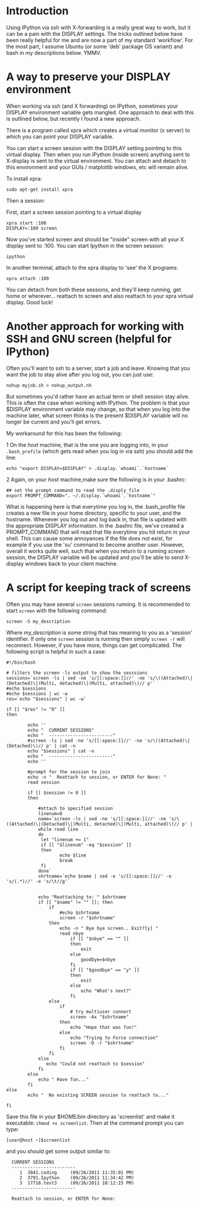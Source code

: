 =Introduction=

Using IPython via ssh with X-forwarding is a really great way to work, but it can be a pain with the DISPLAY settings. The tricks outlined below have been really helpful for me and are now a part of my standard 'workflow'. For the most part, I assume Ubuntu (or some 'deb' package OS variant) and bash in my descriptions below. YMMV.

=A way to preserve your DISPLAY environment=

When working via ssh (and X forwarding) on IPython, sometimes your DISPLAY environment variable gets mangled. One approach to deal with this is outlined below, but recently I found a new approach.

There is a program called xpra which creates a virtual monitor (x 
server) to which you can point your DISPLAY variable.

You can start a screen session with the DISPLAY setting pointing to this 
virtual display. Then when you run IPython (inside screen) anything sent 
to X-display is sent to the virtual environment. You can attach and 
detach to this environment and your GUIs / matplotlib windows, etc will 
remain alive.

To install xpra:

<pre>
sudo apt-get install xpra
</pre>

Then a session:

First, start a screen session pointing to a virtual display
<pre>
xpra start :100
DISPLAY=:100 screen
</pre>

Now you've started screen and should be "inside" screen with all your X display sent to :100. You can start Ipython in the screen session:

<pre>
ipython
</pre>

In another terminal, attach to the xpra display to 'see' the X programs:

<pre>
xpra attach :100
</pre>

You can detach from both these sessions, and they'll keep running, get 
home or wherever... reattach to screen and also reattach to your xpra 
virtual display. Good luck!


=Another approach for working with SSH and GNU screen (helpful for IPython)=

Often you'll want to ssh to a server, start a job and leave. Knowing that you want the job to stay alive after you log out, you can just use:

<pre>
nohup myjob.sh > nohup_output.nh
</pre>

But sometimes you'd rather have an actual term or shell session stay alive. This is often the case when working with IPython. The problem is that your $DISPLAY environment variable may change, so that when you log into the machine later, what screen thinks is the present $DISPLAY variable will no longer be current and you'll get errors.

My workaround for this has been the following:

1 On the ''host'' machine, that is the one you are logging into, in your <code>.bash_profile </code> (which gets read when you log in via ssh) you should add the line:
<pre>
echo "export DISPLAY=$DISPLAY" > .display.`whoami`.`hostname`
</pre>

2 Again, on your ''host'' machine,make sure the following is in your .bashrc:
<pre>
## set the prompt command to read the .disply file
export PROMPT_COMMAND=". ~/.display.`whoami`.`hostname`"
</pre>


What is happening here is that everytime you log in, the .bash_profile file creates a new file in your home directory, specific to your user, and the hostname. Whenever you log out and log back in, that file is updated with the appropriate DISPLAY information. In the .bashrc file, we've created a PROMPT_COMMAND that will read that file everytime you hit return in your shell. This can cause some annoyances if the file does not exist, for example if you use the 'su' command to become another user. However, overall it works quite well, such that when you return to a running ''screen'' session, the DISPLAY variable will be updated and you'll be able to send X-display windows back to your client machine.

=A script for keeping track of screens=

Often you may have several <code>screen</code> sessions running. It is recommended to start <code>screen</code> with the following command:
<pre>
screen -S my_description
</pre>

Where ''my_description'' is some string that has meaning to you as a 'session' identifier. If only one <code>screen</code> session is running then simply <code>screen -r</code> will reconnect. However, if you have more, things can get complicated. The following script is helpful in such a case:
<pre>
#!/bin/bash

# filters the screen -ls output to show the sesssions
sessions=`screen -ls | sed -ne 's/[[:space:]]//' -ne 's/\((Attached)\|(Detached)\|(Multi, detached)\|(Multi, attached)\)// p'`
#echo $sessions
#echo $sessions | wc -w
res=`echo "$sessions" | wc -w`

if [[ "$res" != "0" ]]
then

        echo ''
        echo "  CURRENT SESSIONS"
        echo "  ------------------------"
        #screen -ls | sed -ne 's/[[:space:]]//' -ne 's/\((Attached)\|(Detached)\)// p' | cat -n
        echo "$sessions" | cat -n
        echo "  ------------------------"
        echo ''

        #prompt for the session to join
        echo -n "  Reattach to session, or ENTER for None: "
        read session

        if [[ $session != 0 ]]
        then

            #attach to specified session
            linenum=0
            name=`screen -ls | sed -ne 's/[[:space:]]//' -ne 's/\((Attached)\|(Detached)\|(Multi, detached)\|(Multi, attached)\)// p' |
            while read line
            do
             let "linenum += 1"
             if [[ "$linenum" -eq "$session" ]]
             then
                    echo $line
                    break
             fi
            done`
            shrtname=`echo $name | sed -e 's/[[:space:]]//' -e 's/(.*)//' -e 's/\t//g'`


            echo "Reattaching to: " $shrtname
            if [[ "$name" != "" ]]; then
                if  
                    #echo $shrtname
                    screen -r "$shrtname"
                then
                    echo -n " Bye bye screen.. Exit?[y] "
                    read nbye
                        if [[ "$nbye" == "" ]]
                        then 
                            exit
                        else
                            goodbye=$nbye
                        fi  
                        if [[ "$goodbye" == "y" ]]
                        then
                            exit
                        else
                            echo "What's next?"
                        fi  
                else
                    if  
                        # try multiuser connect
                        screen -Ax "$shrtname"
                    then
                        echo "Hope that was fun!"
                    else
                        echo "Trying to Force connection"
                        screen -D -r "$shrtname"
                    fi  
                fi  
            else
               echo "Could not reattach to $session"
            fi  
        else
            echo " Have fun..."
        fi  
else
        echo "  No existing SCREEN session to reattach to..."

fi

</pre>


Save this file in your $HOME/bin directory as 'screenlist' and make it executable: <code>chmod +x screenlist</code>. Then at the command prompt you can type:
<pre>
[user@host ~]$screenlist 
</pre>

and you should get some output similar to:
<pre>
  CURRENT SESSIONS
  ------------------------
     1  3841.coding     (09/26/2011 11:35:01 PM)
     2  3791.Ipython    (09/26/2011 11:34:42 PM)
     3  17716.test3     (09/26/2011 10:12:15 PM)
  ------------------------

  Reattach to session, or ENTER for None: 

</pre>